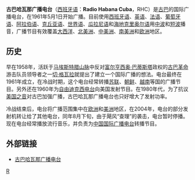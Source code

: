 {{noteTA
|1=zh-hans:哈瓦那;zh-tw:哈瓦那;zh-hk:夏灣拿;zh-cn:哈瓦那;
}}{{Unreferenced|time=2020-04-17T00:56:23+00:00}}
{{Infobox Network
| name                = 古巴哈瓦那广播电台
| logo                = 
| country             = {{CUB}}
| network_type        = [[广播网|广播网]]
| available           = [[国际|国际]]
| owner               = 古巴国有
| key_people          = 
| launch_date         = 1961年5月1日
| past_names          = 
| website             = https://www.radiohc.cu/
}}

'''古巴哈瓦那广播电台'''（[[西班牙语|西班牙语]]：'''Radio Habana Cuba'''，RHC）是[[古巴|古巴]]的国际广播电台，在1961年5月1日开始广播。目前使用[[西班牙语|西班牙语]]、[[英语|英语]]、[[法语|法语]]、[[葡萄牙语|葡萄牙语]]、[[阿拉伯语|阿拉伯语]]、[[克丘亚语|克丘亚语]]、[[世界语|世界语]]、[[瓜拉尼语|瓜拉尼语]]和[[海地克里奥尔语|海地克里奥尔语]]用[[中波|中波]]和[[短波|短波]]播音，广播节目有效覆盖[[大西洋|大西洋]]、[[北美洲|北美洲]]、[[中美洲|中美洲]]、[[南美洲|南美洲]]和[[欧洲|欧洲]]地区。

== 历史 ==
早在1958年，活跃于[[马埃斯特腊山脉|马埃斯特腊山脉]]中反对[[富尔亨西奥·巴蒂斯塔|富尔亨西奥·巴蒂斯塔]]政权的[[古巴革命|古巴革命]]游击队员领导者之一[[切·格瓦拉|切·格瓦拉]]就提出了建立一个国际广播的想法。电台最终在1961年成立，在冷战时期，这个电台经常转播[[苏联|苏联]]、[[朝鲜|朝鲜]]、[[越南|越南]]等国的广播节目。另外还在1960年为[[自由迪克西电台|自由迪克西电台]]向美国发射节目。在1980年代，为了抗议[[美国之音|美国之音]]对古巴加强广播，古巴哈瓦那广播电台也只好增大了发射功率。

冷战结束后，电台将广播范围集中在[[欧洲|欧洲]]和[[美洲|美洲]]地区，在2004年，电台的部分发射机转让给了其他电台，同年8月下旬，由于飓风“查理”的袭击，电台暂时停播。现在电台经常播放流行音乐，并负责为[[中国国际广播电台|中国国际广播电台]]转播节目。

== 外部链接 ==
* [https://www.radiohc.cu/ 古巴哈瓦那广播电台] {{Wayback|url=http://www.rhc.cu/ |date=20210210232141 }} {{es icon}} {{en icon}} {{fr icon}} {{pt icon}} {{eo icon}} {{ar icon}}
{{国际广播电台}}
[[分类:国际广播|R]]